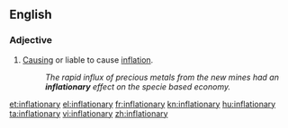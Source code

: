 ==English==

===Adjective===
{{en-adj}}

# [[cause|Causing]] or liable to cause [[inflation]].
#:''The rapid influx of precious metals from the new mines had an '''inflationary''' effect on the specie based economy.''

[[et:inflationary]]
[[el:inflationary]]
[[fr:inflationary]]
[[kn:inflationary]]
[[hu:inflationary]]
[[ta:inflationary]]
[[vi:inflationary]]
[[zh:inflationary]]